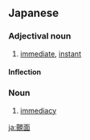 ==Japanese==
{{ja-kanjitab|てき|めん|yomi=o}}

===Adjectival noun===
{{ja-adj|decl=na|てきめん}}

# [[immediate]], [[instant]]

====Inflection====
{{ja-na|てきめん}}

===Noun===
{{ja-noun|てきめん}}

# [[immediacy]]

[[ja:覿面]]